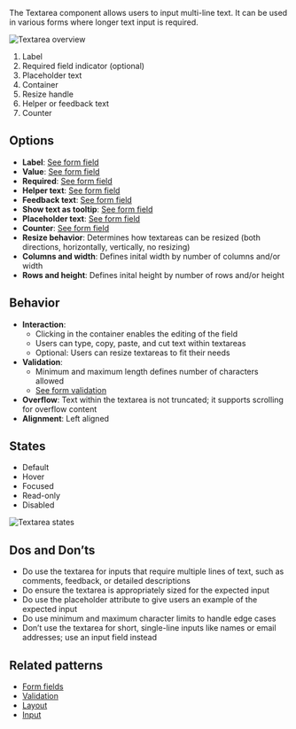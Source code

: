The Textarea component allows users to input multi-line text. It can be used in various forms where longer text input is required.

![Textarea overview](https://www.figma.com/design/wEptRgAezDU1z80Cn3eZ0o/iX-Pattern-Illustrations?node-id=3814-1128&t=DtCmoFcLwhf7ke3S-4)
1. Label
2. Required field indicator (optional)
3. Placeholder text
4. Container
5. Resize handle
6. Helper or feedback text
7. Counter

## Options

- **Label**: [See form field](./forms/forms-field.md)
- **Value**: [See form field](./forms/forms-field.md)
- **Required**: [See form field](./forms/forms-field.md)
- **Helper text**: [See form field](./forms/forms-field.md)
- **Feedback text**: [See form field](./forms/forms-field.md)
- **Show text as tooltip**: [See form field](./forms/forms-field.md)
- **Placeholder text**: [See form field](./forms/forms-field.md)
- **Counter**: [See form field](./forms/forms-field.md)
- **Resize behavior**: Determines how textareas can be resized (both directions, horizontally, vertically, no resizing)
- **Columns and width**: Defines inital width by number of columns and/or width
- **Rows and height**: Defines inital height by number of rows and/or height


## Behavior

- **Interaction**:
  - Clicking in the container enables the editing of the field
  - Users can type, copy, paste, and cut text within textareas
  - Optional: Users can resize textareas to fit their needs
- **Validation**:
  - Minimum and maximum length defines number of characters allowed
  - [See form validation](./forms/forms-validation.md)
- **Overflow**: Text within the textarea is not truncated; it supports scrolling for overflow content
- **Alignment**: Left aligned

## States

- Default
- Hover
- Focused
- Read-only
- Disabled

![Textarea states](https://www.figma.com/design/wEptRgAezDU1z80Cn3eZ0o/iX-Pattern-Illustrations?node-id=3947-527&t=DtCmoFcLwhf7ke3S-4)

## Dos and Don’ts

- Do use the textarea for inputs that require multiple lines of text, such as comments, feedback, or detailed descriptions
- Do ensure the textarea is appropriately sized for the expected input
- Do use the placeholder attribute to give users an example of the expected input
- Do use minimum and maximum character limits to handle edge cases
- Don’t use the textarea for short, single-line inputs like names or email addresses; use an input field instead

## Related patterns

- [Form fields](./forms/forms-field.md)
- [Validation](./forms/forms-validation.md)
- [Layout](./forms/forms-layout.md)
- [Input](./input.mdx)
